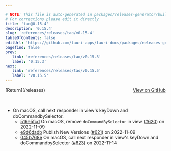 ```yaml
---

# NOTE: This file is auto-generated in packages/releases-generator/build.ts
# For corrections please edit it directly
title: 'tao@0.15.4'
description: '0.15.4'
slug: 'references/releases/tao/v0.15.4'
tableOfContents: false
editUrl: 'https://github.com/tauri-apps/tauri-docs/packages/releases-generator/build.ts'
pagefind: false
prev:
   link: 'references/releases/tao/v0.15.3'
   label: '0.15.3'
next:
   link: 'references/releases/tao/v0.15.5'
   label: 'v0.15.5'
---
```


<div style="margin-bottom:3rem; display: flex; justify-content: space-between; align-items: center"><span>[Return](/releases)</span><span><a href="https://github.com/tauri-apps/tao/releases/tag/tao-v0.15.4">View on GitHub</a></span></div>

- On macOS, call next responder in view&#39;s keyDown and doCommandbySelector.
  - [516e5fcd](https://github.com/tauri-apps/tao/commit/516e5fcd50de601330f3434ecd00bf5889f1a5cc) On macOS, remove `doCommandBySelector` in view ([#620](https://github.com/tauri-apps/tao/pull/620)) on 2022-11-09
  - [e9d6dadb](https://github.com/tauri-apps/tao/commit/e9d6dadb59fd8d5d32704a5d80d8d587f5d581ca) Publish New Versions ([#621](https://github.com/tauri-apps/tao/pull/621)) on 2022-11-09
  - [045b768e](https://github.com/tauri-apps/tao/commit/045b768e30b4dc261edcaba4b8ed8ec9fee8305e) On macOS, call next responder in view&#39;s keyDown and doCommandbySelector ([#623](https://github.com/tauri-apps/tao/pull/623)) on 2022-11-14

